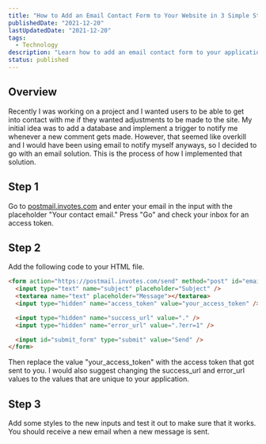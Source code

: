 ```yaml
---
title: "How to Add an Email Contact Form to Your Website in 3 Simple Steps"
publishedDate: "2021-12-20"
lastUpdatedDate: "2021-12-20"
tags:
  - Technology
description: "Learn how to add an email contact form to your application that does not require the user to input their email."
status: published
---
```


<YouTubeVideo id="4CGN9Xh7Y8k" />

## Overview

Recently I was working on a project and I wanted users to be able
to get into contact with me if they wanted adjustments to be made to the site.
My initial idea was to add a database and implement a trigger to notify me whenever
a new comment gets made. However, that seemed like overkill and I would have been
using email to notify myself anyways, so I decided to go with an email solution.
This is the process of how I implemented that solution.

## Step 1

Go to [postmail.invotes.com](https://postmail.invotes.com/) and enter your email
in the input with the placeholder "Your contact email." Press "Go" and check your
inbox for an access token.

## Step 2

Add the following code to your HTML file.

```html
<form action="https://postmail.invotes.com/send" method="post" id="email_form">
  <input type="text" name="subject" placeholder="Subject" />
  <textarea name="text" placeholder="Message"></textarea>
  <input type="hidden" name="access_token" value="your_access_token" />

  <input type="hidden" name="success_url" value="." />
  <input type="hidden" name="error_url" value=".?err=1" />

  <input id="submit_form" type="submit" value="Send" />
</form>
```

Then replace the value "your_access_token" with the access token that got
sent to you. I would also suggest changing the success_url and error_url values
to the values that are unique to your application.

## Step 3

Add some styles to the new inputs and test it out to make sure that it works. You should
receive a new email when a new message is sent.
